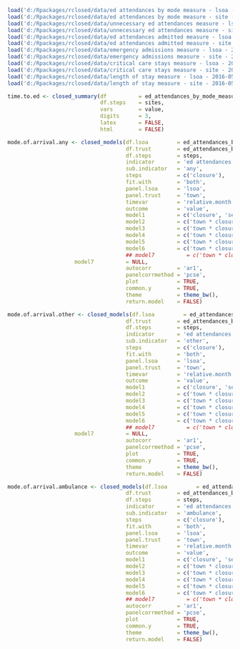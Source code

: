 <!--- Runs all analyses, saving results as an R object for loading --->
<!--- Summary --->
```r
load('d:/Rpackages/rclosed/data/ed attendances by mode measure - lsoa - 2016-05-18 15.15.Rda')
load('d:/Rpackages/rclosed/data/ed attendances by mode measure - site - 2016-05-18 15.15.Rda')
load('d:/Rpackages/rclosed/data/unnecessary ed attendances measure - lsoa - 2016-05-18 15.11.Rda')
load('d:/Rpackages/rclosed/data/unnecessary ed attendances measure - site - 2016-05-18 15.11.Rda')
load('d:/Rpackages/rclosed/data/ed attendances admitted measure - lsoa - 2016-05-18 15.01.Rda')
load('d:/Rpackages/rclosed/data/ed attendances admitted measure - site - 2016-05-18 15.01.Rda')
load('d:/Rpackages/rclosed/data/emergency admissions measure - lsoa - 2016-05-18 16.05.Rda')
load('d:/Rpackages/rclosed/data/emergency admissions measure - site - 2016-05-18 16.05.Rda')
load('d:/Rpackages/rclosed/data/critical care stays measure - lsoa - 2016-05-18 16.06.Rda')
load('d:/Rpackages/rclosed/data/critical care stays measure - site - 2016-05-18 16.06.Rda')
load('d:/Rpackages/rclosed/data/length of stay measure - lsoa - 2016-05-18 16.08.Rda')
load('d:/Rpackages/rclosed/data/length of stay measure - site - 2016-05-18 16.08.Rda')
```
```r
time.to.ed <- closed_summary(df          = ed_attendances_by_mode_measure,
                             df.steps    = sites,
                             vars        = value,
                             digits      = 3,
                             latex       = FALSE,
                             html        = FALSE)
```
<!--- Mode of Arrival - Any --->
```r
mode.of.arrival.any <- closed_models(df.lsoa         = ed_attendances_by_mode_measure,
                                     df.trust        = ed_attendances_by_mode_site_measure,
                                     df.steps        = steps,
                                     indicator       = 'ed attendances',
                                     sub.indicator   = 'any',
                                     steps           = c('closure'),
                                     fit.with        = 'both',
                                     panel.lsoa      = 'lsoa',
                                     panel.trust     = 'town',
                                     timevar         = 'relative.month',
                                     outcome         = 'value',
                                     model1          = c('closure', 'season', 'relative.month', 'nhs111', 'other.centre', 'ambulance.divert'),
                                     model2          = c('town * closure', 'season', 'relative.month', 'nhs111', 'other.centre', 'ambulance.divert'),
                                     model3          = c('town * closure', 'season', 'relative.month', 'nhs111', 'other.centre', 'ambulance.divert'),
                                     model4          = c('town * closure', 'season', 'relative.month', 'nhs111', 'other.centre', 'ambulance.divert'),
                                     model5          = c('town * closure', 'season', 'relative.month', 'nhs111', 'other.centre', 'ambulance.divert'),
                                     model6          = c('town * closure', 'season', 'relative.month', 'nhs111', 'other.centre', 'ambulance.divert', 'diff.time.to.ed'),
                                     ## model7          = c('town * closure', 'season', 'relative.month', 'nhs111', 'other.centre', 'ambulance.divert', 'diff.time.to.ed'),
				     model7          = NULL,
                                     autocorr        = 'ar1',
                                     panelcorrmethod = 'pcse',
                                     plot            = TRUE,
                                     common.y        = TRUE,
                                     theme           = theme_bw(),
                                     return.model    = FALSE)
```

<!--- Mode of Arrival - Other --->
```r
mode.of.arrival.other <- closed_models(df.lsoa         = ed_attendances_by_mode_measure,
                                     df.trust        = ed_attendances_by_mode_site_measure,
                                     df.steps        = steps,
                                     indicator       = 'ed attendances',
                                     sub.indicator   = 'other',
                                     steps           = c('closure'),
                                     fit.with        = 'both',
                                     panel.lsoa      = 'lsoa',
                                     panel.trust     = 'town',
                                     timevar         = 'relative.month',
                                     outcome         = 'value',
                                     model1          = c('closure', 'season', 'relative.month', 'nhs111', 'other.centre', 'ambulance.divert'),
                                     model2          = c('town * closure', 'season', 'relative.month', 'nhs111', 'other.centre', 'ambulance.divert'),
                                     model3          = c('town * closure', 'season', 'relative.month', 'nhs111', 'other.centre', 'ambulance.divert'),
                                     model4          = c('town * closure', 'season', 'relative.month', 'nhs111', 'other.centre', 'ambulance.divert'),
                                     model5          = c('town * closure', 'season', 'relative.month', 'nhs111', 'other.centre', 'ambulance.divert'),
                                     model6          = c('town * closure', 'season', 'relative.month', 'nhs111', 'other.centre', 'ambulance.divert', 'diff.time.to.ed'),
                                     ## model7          = c('town * closure', 'season', 'relative.month', 'nhs111', 'other.centre', 'ambulance.divert', 'diff.time.to.ed'),
				     model7          = NULL,
                                     autocorr        = 'ar1',
                                     panelcorrmethod = 'pcse',
                                     plot            = TRUE,
                                     common.y        = TRUE,
                                     theme           = theme_bw(),
                                     return.model    = FALSE)
```

<!--- Mode of Arrival - Ambulance --->
```r
mode.of.arrival.ambulance <- closed_models(df.lsoa         = ed_attendances_by_mode_measure,
                                     df.trust        = ed_attendances_by_mode_site_measure,
                                     df.steps        = steps,
                                     indicator       = 'ed attendances',
                                     sub.indicator   = 'ambulance',
                                     steps           = c('closure'),
                                     fit.with        = 'both',
                                     panel.lsoa      = 'lsoa',
                                     panel.trust     = 'town',
                                     timevar         = 'relative.month',
                                     outcome         = 'value',
                                     model1          = c('closure', 'season', 'relative.month', 'nhs111', 'other.centre', 'ambulance.divert'),
                                     model2          = c('town * closure', 'season', 'relative.month', 'nhs111', 'other.centre', 'ambulance.divert'),
                                     model3          = c('town * closure', 'season', 'relative.month', 'nhs111', 'other.centre', 'ambulance.divert'),
                                     model4          = c('town * closure', 'season', 'relative.month', 'nhs111', 'other.centre', 'ambulance.divert'),
                                     model5          = c('town * closure', 'season', 'relative.month', 'nhs111', 'other.centre', 'ambulance.divert'),
                                     model6          = c('town * closure', 'season', 'relative.month', 'nhs111', 'other.centre', 'ambulance.divert', 'diff.time.to.ed'),
                                     ## model7          = c('town * closure', 'season', 'relative.month', 'nhs111', 'other.centre', 'ambulance.divert', 'diff.time.to.ed'),
                                     autocorr        = 'ar1',
                                     panelcorrmethod = 'pcse',
                                     plot            = TRUE,
                                     common.y        = TRUE,
                                     theme           = theme_bw(),
                                     return.model    = FALSE)
```
